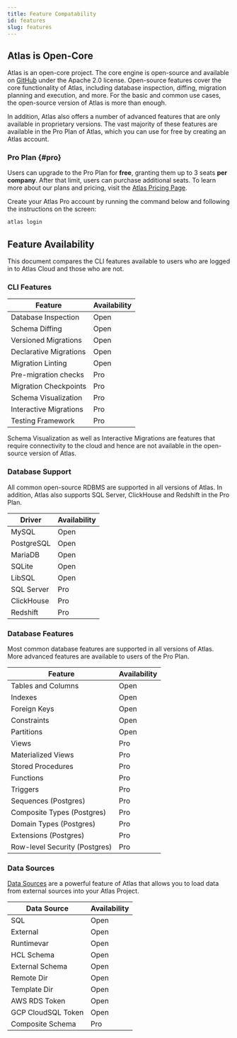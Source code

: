 ```yaml
---
title: Feature Compatability
id: features
slug: features
---
```


##  Atlas is Open-Core

Atlas is an open-core project. The core engine is open-source and available on [GitHub](https://github.com/ariga/atlas)
under the Apache 2.0 license. Open-source features cover the core functionality of Atlas, including database inspection,
diffing, migration planning and execution, and more. For the basic and common use cases, the open-source version of
Atlas is more than enough.

In addition, Atlas also offers a number of advanced features that are only available in proprietary versions. The
vast majority of these features are available in the Pro Plan of Atlas, which you can use for free by creating
an Atlas account. 

### Pro Plan {#pro}

Users can upgrade to the Pro Plan for **free**, granting them up to 3 seats **per company**. After that limit, users can
purchase additional seats. To learn more about our plans and pricing, visit the [Atlas Pricing Page](/pricing).

Create your Atlas Pro account by running the command below and following the instructions on the screen:

```bash
atlas login
```

## Feature Availability

This document compares the CLI features available to users who are logged in to Atlas Cloud and those who are not.

### CLI Features

| Feature                | Availability   |
|------------------------|----------------|
| Database Inspection    | Open           |
| Schema Diffing         | Open           |
| Versioned Migrations   | Open           |
| Declarative Migrations | Open           |
| Migration Linting      | Open           |
| Pre-migration checks   | Pro            |
| Migration Checkpoints  | Pro            |
| Schema Visualization   | Pro            |
| Interactive Migrations | Pro            |
| Testing Framework      | Pro            |

Schema Visualization as well as Interactive Migrations are features that require connectivity to the cloud and hence
are not available in the open-source version of Atlas.

### Database Support

All common open-source RDBMS are supported in all versions of Atlas. In addition, Atlas also supports SQL Server, ClickHouse
and Redshift in the Pro Plan.

| Driver     | Availability          |
|------------|-----------------------|
| MySQL      | Open                  |
| PostgreSQL | Open                  |
| MariaDB    | Open                  |
| SQLite     | Open                  |
| LibSQL     | Open                  |
| SQL Server | Pro                   |
| ClickHouse | Pro                   |
| Redshift   | Pro                   |

### Database Features

Most common database features are supported in all versions of Atlas. More advanced features are available
to users of the Pro Plan.

| Feature                       | Availability   |
|-------------------------------|----------------|
| Tables and Columns            | Open           |
| Indexes                       | Open           |
| Foreign Keys                  | Open           |
| Constraints                   | Open           |
| Partitions                    | Open           |
| Views                         | Pro            |
| Materialized Views            | Pro            |
| Stored Procedures             | Pro            |
| Functions                     | Pro            |
| Triggers                      | Pro            |
| Sequences (Postgres)          | Pro            |
| Composite Types (Postgres)    | Pro            |
| Domain Types (Postgres)       | Pro            |
| Extensions (Postgres)         | Pro            |
| Row-level Security (Postgres) | Pro            |

### Data Sources

[Data Sources](/atlas-schema/projects#data-sources) are a powerful feature of Atlas that allows you to load data from external sources into your Atlas Project.

| Data Source        | Availability   |
|--------------------|----------------|
| SQL                | Open           |
| External           | Open           |
| Runtimevar         | Open           |
| HCL Schema         | Open           |
| External Schema    | Open           |
| Remote Dir         | Open           |
| Template Dir       | Open           |
| AWS RDS Token      | Open           |
| GCP CloudSQL Token | Open           |
| Composite Schema   | Pro            |